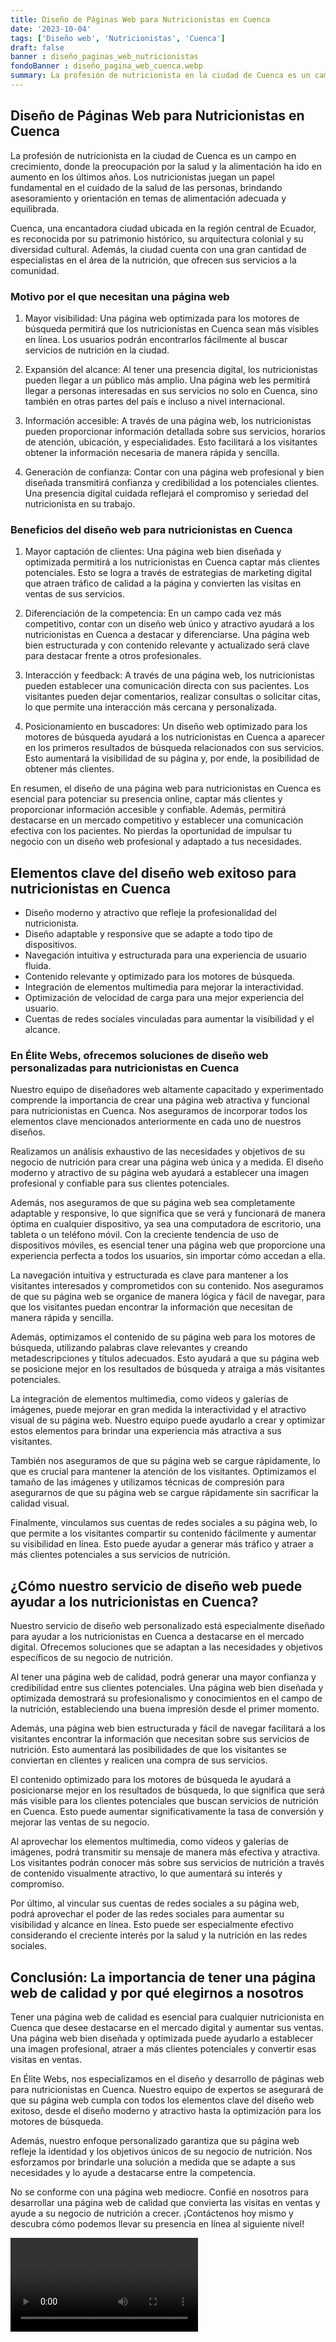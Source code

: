 ```yaml
---
title: Diseño de Páginas Web para Nutricionistas en Cuenca
date: '2023-10-04'
tags: ['Diseño web', 'Nutricionistas', 'Cuenca']
draft: false
banner : diseño_paginas_web_nutricionistas
fondoBanner : diseño_pagina_web_cuenca.webp
summary: La profesión de nutricionista en la ciudad de Cuenca es un campo en crecimiento, donde la preocupación por la salud y la alimentación ha ido en aumento en los últimos años. Los nutricionistas juegan un papel fundamental en el cuidado de la salud de las personas, brindando asesoramiento y orientación en temas de alimentación adecuada y equilibrada.
---
```


## Diseño de Páginas Web para Nutricionistas en Cuenca

La profesión de nutricionista en la ciudad de Cuenca es un campo en crecimiento, donde la preocupación por la salud y la alimentación ha ido en aumento en los últimos años. Los nutricionistas juegan un papel fundamental en el cuidado de la salud de las personas, brindando asesoramiento y orientación en temas de alimentación adecuada y equilibrada.

Cuenca, una encantadora ciudad ubicada en la región central de Ecuador, es reconocida por su patrimonio histórico, su arquitectura colonial y su diversidad cultural. Además, la ciudad cuenta con una gran cantidad de especialistas en el área de la nutrición, que ofrecen sus servicios a la comunidad.

### Motivo por el que necesitan una página web

1. Mayor visibilidad: Una página web optimizada para los motores de búsqueda permitirá que los nutricionistas en Cuenca sean más visibles en línea. Los usuarios podrán encontrarlos fácilmente al buscar servicios de nutrición en la ciudad.

2. Expansión del alcance: Al tener una presencia digital, los nutricionistas pueden llegar a un público más amplio. Una página web les permitirá llegar a personas interesadas en sus servicios no solo en Cuenca, sino también en otras partes del país e incluso a nivel internacional.

3. Información accesible: A través de una página web, los nutricionistas pueden proporcionar información detallada sobre sus servicios, horarios de atención, ubicación, y especialidades. Esto facilitará a los visitantes obtener la información necesaria de manera rápida y sencilla.

4. Generación de confianza: Contar con una página web profesional y bien diseñada transmitirá confianza y credibilidad a los potenciales clientes. Una presencia digital cuidada reflejará el compromiso y seriedad del nutricionista en su trabajo.

### Beneficios del diseño web para nutricionistas en Cuenca

1. Mayor captación de clientes: Una página web bien diseñada y optimizada permitirá a los nutricionistas en Cuenca captar más clientes potenciales. Esto se logra a través de estrategias de marketing digital que atraen tráfico de calidad a la página y convierten las visitas en ventas de sus servicios.

2. Diferenciación de la competencia: En un campo cada vez más competitivo, contar con un diseño web único y atractivo ayudará a los nutricionistas en Cuenca a destacar y diferenciarse. Una página web bien estructurada y con contenido relevante y actualizado será clave para destacar frente a otros profesionales.

3. Interacción y feedback: A través de una página web, los nutricionistas pueden establecer una comunicación directa con sus pacientes. Los visitantes pueden dejar comentarios, realizar consultas o solicitar citas, lo que permite una interacción más cercana y personalizada.

4. Posicionamiento en buscadores: Un diseño web optimizado para los motores de búsqueda ayudará a los nutricionistas en Cuenca a aparecer en los primeros resultados de búsqueda relacionados con sus servicios. Esto aumentará la visibilidad de su página y, por ende, la posibilidad de obtener más clientes.

En resumen, el diseño de una página web para nutricionistas en Cuenca es esencial para potenciar su presencia online, captar más clientes y proporcionar información accesible y confiable. Además, permitirá destacarse en un mercado competitivo y establecer una comunicación efectiva con los pacientes. No pierdas la oportunidad de impulsar tu negocio con un diseño web profesional y adaptado a tus necesidades.

<GifSeo />

<Cta />

## Elementos clave del diseño web exitoso para nutricionistas en Cuenca

- Diseño moderno y atractivo que refleje la profesionalidad del nutricionista.
- Diseño adaptable y responsive que se adapte a todo tipo de dispositivos.
- Navegación intuitiva y estructurada para una experiencia de usuario fluida.
- Contenido relevante y optimizado para los motores de búsqueda.
- Integración de elementos multimedia para mejorar la interactividad.
- Optimización de velocidad de carga para una mejor experiencia del usuario.
- Cuentas de redes sociales vinculadas para aumentar la visibilidad y el alcance.

### En Élite Webs, ofrecemos soluciones de diseño web personalizadas para nutricionistas en Cuenca

Nuestro equipo de diseñadores web altamente capacitado y experimentado comprende la importancia de crear una página web atractiva y funcional para nutricionistas en Cuenca. Nos aseguramos de incorporar todos los elementos clave mencionados anteriormente en cada uno de nuestros diseños.

Realizamos un análisis exhaustivo de las necesidades y objetivos de su negocio de nutrición para crear una página web única y a medida. El diseño moderno y atractivo de su página web ayudará a establecer una imagen profesional y confiable para sus clientes potenciales.

Además, nos aseguramos de que su página web sea completamente adaptable y responsive, lo que significa que se verá y funcionará de manera óptima en cualquier dispositivo, ya sea una computadora de escritorio, una tableta o un teléfono móvil. Con la creciente tendencia de uso de dispositivos móviles, es esencial tener una página web que proporcione una experiencia perfecta a todos los usuarios, sin importar cómo accedan a ella.

La navegación intuitiva y estructurada es clave para mantener a los visitantes interesados y comprometidos con su contenido. Nos aseguramos de que su página web se organice de manera lógica y fácil de navegar, para que los visitantes puedan encontrar la información que necesitan de manera rápida y sencilla.

Además, optimizamos el contenido de su página web para los motores de búsqueda, utilizando palabras clave relevantes y creando metadescripciones y títulos adecuados. Esto ayudará a que su página web se posicione mejor en los resultados de búsqueda y atraiga a más visitantes potenciales.

La integración de elementos multimedia, como videos y galerías de imágenes, puede mejorar en gran medida la interactividad y el atractivo visual de su página web. Nuestro equipo puede ayudarlo a crear y optimizar estos elementos para brindar una experiencia más atractiva a sus visitantes.

También nos aseguramos de que su página web se cargue rápidamente, lo que es crucial para mantener la atención de los visitantes. Optimizamos el tamaño de las imágenes y utilizamos técnicas de compresión para asegurarnos de que su página web se cargue rápidamente sin sacrificar la calidad visual.

Finalmente, vinculamos sus cuentas de redes sociales a su página web, lo que permite a los visitantes compartir su contenido fácilmente y aumentar su visibilidad en línea. Esto puede ayudar a generar más tráfico y atraer a más clientes potenciales a sus servicios de nutrición.

## ¿Cómo nuestro servicio de diseño web puede ayudar a los nutricionistas en Cuenca?

Nuestro servicio de diseño web personalizado está especialmente diseñado para ayudar a los nutricionistas en Cuenca a destacarse en el mercado digital. Ofrecemos soluciones que se adaptan a las necesidades y objetivos específicos de su negocio de nutrición.

Al tener una página web de calidad, podrá generar una mayor confianza y credibilidad entre sus clientes potenciales. Una página web bien diseñada y optimizada demostrará su profesionalismo y conocimientos en el campo de la nutrición, estableciendo una buena impresión desde el primer momento.

Además, una página web bien estructurada y fácil de navegar facilitará a los visitantes encontrar la información que necesitan sobre sus servicios de nutrición. Esto aumentará las posibilidades de que los visitantes se conviertan en clientes y realicen una compra de sus servicios.

El contenido optimizado para los motores de búsqueda le ayudará a posicionarse mejor en los resultados de búsqueda, lo que significa que será más visible para los clientes potenciales que buscan servicios de nutrición en Cuenca. Esto puede aumentar significativamente la tasa de conversión y mejorar las ventas de su negocio.

Al aprovechar los elementos multimedia, como videos y galerías de imágenes, podrá transmitir su mensaje de manera más efectiva y atractiva. Los visitantes podrán conocer más sobre sus servicios de nutrición a través de contenido visualmente atractivo, lo que aumentará su interés y compromiso.

Por último, al vincular sus cuentas de redes sociales a su página web, podrá aprovechar el poder de las redes sociales para aumentar su visibilidad y alcance en línea. Esto puede ser especialmente efectivo considerando el creciente interés por la salud y la nutrición en las redes sociales.

## Conclusión: La importancia de tener una página web de calidad y por qué elegirnos a nosotros

Tener una página web de calidad es esencial para cualquier nutricionista en Cuenca que desee destacarse en el mercado digital y aumentar sus ventas. Una página web bien diseñada y optimizada puede ayudarlo a establecer una imagen profesional, atraer a más clientes potenciales y convertir esas visitas en ventas.

En Élite Webs, nos especializamos en el diseño y desarrollo de páginas web para nutricionistas en Cuenca. Nuestro equipo de expertos se asegurará de que su página web cumpla con todos los elementos clave del diseño web exitoso, desde el diseño moderno y atractivo hasta la optimización para los motores de búsqueda.

Además, nuestro enfoque personalizado garantiza que su página web refleje la identidad y los objetivos únicos de su negocio de nutrición. Nos esforzamos por brindarle una solución a medida que se adapte a sus necesidades y lo ayude a destacarse entre la competencia.

No se conforme con una página web mediocre. Confié en nosotros para desarrollar una página web de calidad que convierta las visitas en ventas y ayude a su negocio de nutrición a crecer. ¡Contáctenos hoy mismo y descubra cómo podemos llevar su presencia en línea al siguiente nivel!

<Video />

<CtaBot job='Nutricionistas' city='Cuenca'/>

<Gmaps query='Cuenca+españa+maps' />